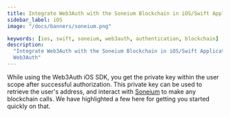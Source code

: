 ```yaml
---
title: Integrate Web3Auth with the Soneium Blockchain in iOS/Swift Applications
sidebar_label: iOS
image: "/docs/banners/soneium.png"

keywords: [ios, swift, soneium, web3auth, authentication, blockchain]
description:
  "Integrate Web3Auth with the Soneium Blockchain in iOS/Swift Applications | Documentation -
  Web3Auth"
---
```



<SEO
  title="Integrate Web3Auth with the Soneium Blockchain in iOS/Swift Applications"
  description="Integrate Web3Auth with the Soneium Blockchain in iOS/Swift Applications | Documentation - Web3Auth"
  image="https://web3auth.io/docs/banners/soneium.png"
  slug="/connect-blockchain/evm/soneium/ios"
/>

While using the Web3Auth iOS SDK, you get the private key within the user scope after successful
authorization. This private key can be used to retrieve the user's address, and interact with
[Soneium](https://soneium.org) to make any blockchain calls. We have highlighted a few here for
getting you started quickly on that.

<EVMInteraction />

